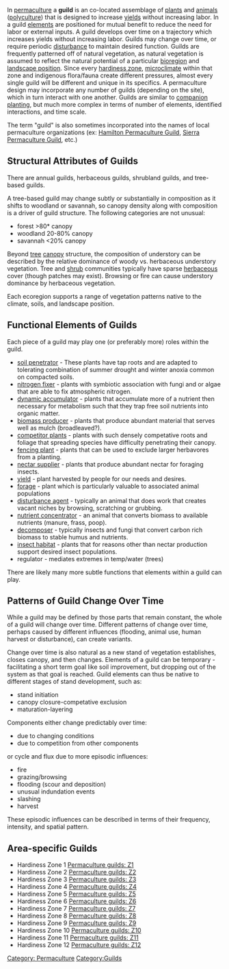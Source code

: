 In [[permaculture]] a '''guild''' is an co-located assemblage of [[plant]]s and [[animal]]s ([[polyculture]]) that is designed to increase [[yield]]s without increasing labor. In a guild [[element]]s are positioned for mutual benefit to reduce the need for labor or external inputs. A guild develops over time on a trajectory which increases yields without increasing labor. Guilds may change over time, or require periodic [[disturbance]] to maintain desired function. Guilds are frequently patterned off of natural vegetation, as natural vegetation is assumed to reflect the natural potential of a particular [[bioregion]] and [[landscape position]]. Since every [[hardiness zone]], [[microclimate]] within that zone and indigenous flora/fauna create different pressures, almost every single guild will be different and unique in its specifics. A permaculture design may incorporate any number of guilds (depending on the site), which in turn interact with one another. Guilds are similar to [[companion planting]], but much more complex in terms of number of elements, identified interactions, and time scale.

The term "guild" is also sometimes incorporated into the names of local permaculture organizations (ex: [[Hamilton Permaculture Guild]], [[Sierra Permaculture Guild]], etc.)

== Structural Attributes of Guilds ==

There are annual guilds, herbaceous guilds, shrubland guilds, and tree-based guilds.

A tree-based guild may change subtly or substantially in composition as it shifts to woodland or savannah, so canopy density along with composition is a driver of guild structure. The following categories are not unusual:

* forest >80* canopy
* woodland 20-80% canopy
* savannah <20% canopy 

Beyond [[tree]] [[canopy]] structure, the composition of understory can be described by the relative dominance of woody vs. herbaceous understory vegetation. Tree and [[shrub]] communities typically have sparse [[herbaceous]] cover (though patches may exist). Browsing or fire can cause understory dominance by herbaceous vegetation.

Each ecoregion supports a range of vegetation patterns native to the climate, soils, and landscape position.

== Functional Elements of Guilds ==

Each piece of a guild may play one (or preferably more) roles within the guild.

* [[soil penetrator]] - These plants have tap roots and are adapted to tolerating combination of summer drought and winter anoxia common on compacted soils.
* [[nitrogen fixer]] - plants with symbiotic association with fungi and or algae that are able to fix atmospheric nitrogen.
* [[dynamic accumulator]] - plants that accumulate more of a nutrient then necessary for metabolism such that they trap free soil nutrients into organic matter.
* [[biomass producer]] - plants that produce abundant material that serves well as mulch (broadleaved?).
* [[competitor plants]] - plants with such densely competative roots and foliage that spreading species have difficulty penetrating their canopy.
* [[fencing plant]] - plants that can be used to exclude larger herbavores from a planting.
* [[nectar supplier]] - plants that produce abundant nectar for foraging insects.
* [[yield]] - plant harvested by people for our needs and desires.
* [[forage]] - plant which is particularly valuable to associated animal populations
* [[disturbance agent]] - typically an animal that does work that creates vacant niches by browsing, scratching or grubbing.
* [[nutrient concentrator]] - an animal that converts biomass to available nutrients (manure, frass, poop).
* [[decomposer]] - typically insects and fungi that convert carbon rich biomass to stable humus and nutrients.
* [[insect habitat]] - plants that for reasons other than nectar production support desired insect populations. 
* regulator - mediates extremes in temp/water (trees)

There are likely many more subtle functions that elements within a guild can play.

== Patterns of Guild Change Over Time ==

While a guild may be defined by those parts that remain constant, the whole of a guild will change over time. Different patterns of change over time, perhaps caused by different influences (flooding, animal use, human harvest or disturbance), can create variants.

Change over time is also natural as a new stand of vegetation establishes, closes canopy, and then changes. Elements of a guild can be temporary - facilitating a short term goal like soil improvement, but dropping out of the system as that goal is reached. Guild elements can thus be native to different stages of stand development, such as:

* stand initiation
* canopy closure-competative exclusion
* maturation-layering 

Components either change predictably over time:

* due to changing conditions
* due to competition from other components 

or cycle and flux due to more episodic influences:

* fire
* grazing/browsing
* flooding (scour and deposition)
* unusual indundation events
* slashing
* harvest 

These episodic influences can be described in terms of their frequency, intensity, and spatial pattern.

==Area-specific Guilds==

* Hardiness Zone 1 [[ Permaculture guilds: Z1 ]]
* Hardiness Zone 2 [[Permaculture guilds: Z2  ]]
* Hardiness Zone 3 [[Permaculture guilds: Z3  ]]
* Hardiness Zone 4 [[Permaculture guilds: Z4  ]]
* Hardiness Zone 5 [[Permaculture guilds: Z5  ]]
* Hardiness Zone 6 [[Permaculture guilds: Z6  ]]
* Hardiness Zone 7 [[Permaculture guilds: Z7  ]]
* Hardiness Zone 8 [[Permaculture guilds: Z8  ]]
* Hardiness Zone 9 [[Permaculture guilds: Z9  ]]
* Hardiness Zone 10 [[Permaculture guilds: Z10  ]]
* Hardiness Zone 11 [[Permaculture guilds: Z11  ]]
* Hardiness Zone 12 [[Permaculture guilds: Z12  ]]


{{PermacultureInfo}}
[[Category: Permaculture]]
[[Category:Guilds]]